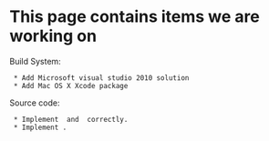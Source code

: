 =This page contains items we are working on=

Build System:
  * Add Microsoft visual studio 2010 solution
  * Add Mac OS X Xcode package

Source code:
  * Implement {{{ACMRandom::HostnamePidTimeSeed()}}} and {{{ACMRandom::DeterministicSeed()}}} correctly.
  * Implement {{{Solver::MemoryUsage()}}}.